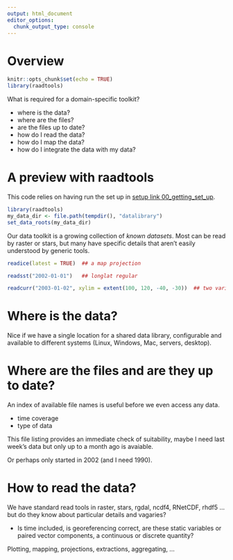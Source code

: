 ```yaml
---
output: html_document
editor_options: 
  chunk_output_type: console
---
```

# Overview 

```r
knitr::opts_chunk$set(echo = TRUE)
library(raadtools)
```


What is required for a domain-specific toolkit? 

* where is the data?
* where are the files? 
* are the files up to date? 
* how do I read the data? 
* how do I map the data?
* how do I integrate the data with my data? 

# A preview with raadtools 

This code relies on having run the set up in [setup link 00_getting_set_up](). 



```r
library(raadtools)
my_data_dir <- file.path(tempdir(), "datalibrary")
set_data_roots(my_data_dir)
```

Our data toolkit is a growing collection of *known datasets*. Most can be read by raster or stars, but many have specific
details that aren't easily understood by generic tools. 

```r
readice(latest = TRUE)  ## a map projection

readsst("2002-01-01")   ## longlat regular 

readcurr("2003-01-02", xylim = extent(100, 120, -40, -30))  ## two variables


```

# Where is the data?

Nice if we have a single location for a shared data library, configurable and available to different systems (Linux, Windows, Mac, servers, desktop). 

# Where are the files and are they up to date?

An index of available file names is useful before we even access any data. 

* time coverage
* type of data

This file listing provides an immediate check of suitability, maybe I need last week's data but only up to a month ago is avaiable. 

Or perhaps only started in 2002 (and I need 1990). 

# How to read the data? 

We have standard read tools in raster, stars, rgdal, ncdf4, RNetCDF, rhdf5 ... but do they know about particular details and vagaries? 

* Is time included, is georeferencing correct, are these static variables or paired vector components, a continuous or discrete quantity? 

Plotting, mapping, projections, extractions, aggregating, ...


